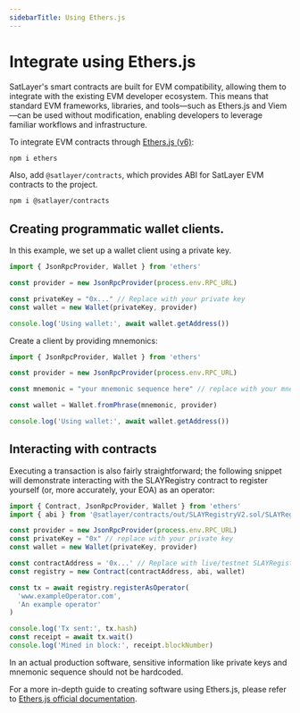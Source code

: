 ```yaml
---
sidebarTitle: Using Ethers.js
---
```



# Integrate using Ethers.js
SatLayer's smart contracts are built for EVM compatibility, allowing them to integrate with the existing EVM developer ecosystem.
This means that standard EVM frameworks, libraries, and tools—such as Ethers.js and Viem—can be used without modification, enabling developers to leverage familiar workflows and infrastructure.

To integrate EVM contracts through [Ethers.js (v6)](https://docs.ethers.org/v6/):

```bash filename="deps" copy
npm i ethers
```
Also, add `@satlayer/contracts`, which provides ABI for SatLayer EVM contracts to the project.

```bash filename="SLAYContracts" copy
npm i @satlayer/contracts
```

## Creating programmatic wallet clients.
In this example, we set up a wallet client using a private key.

```js filename="privateKeyBasedWalletClient.js" copy
import { JsonRpcProvider, Wallet } from 'ethers'

const provider = new JsonRpcProvider(process.env.RPC_URL)

const privateKey = "0x..." // Replace with your private key
const wallet = new Wallet(privateKey, provider)

console.log('Using wallet:', await wallet.getAddress())
```

Create a client by providing mnemonics:

```js filename="mnemonicBasedWalletClient.js" copy
import { JsonRpcProvider, Wallet } from 'ethers'

const provider = new JsonRpcProvider(process.env.RPC_URL)

const mnemonic = "your mnemonic sequence here" // replace with your mnemonic phrases

const wallet = Wallet.fromPhrase(mnemonic, provider)

console.log('Using wallet:', await wallet.getAddress())
```

## Interacting with contracts

Executing a transaction is also fairly straightforward; the following snippet will demonstrate interacting with the SLAYRegistry contract to register yourself (or, more accurately, your EOA) as an operator:

```js filename="execute.js" copy
import { Contract, JsonRpcProvider, Wallet } from 'ethers'
import { abi } from '@satlayer/contracts/out/SLAYRegistryV2.sol/SLAYRegistryV2.json'

const provider = new JsonRpcProvider(process.env.RPC_URL)
const privateKey = "0x" // replace with your private key
const wallet = new Wallet(privateKey, provider)

const contractAddress = '0x...' // Replace with live/testnet SLAYRegistryV2 address
const registry = new Contract(contractAddress, abi, wallet)

const tx = await registry.registerAsOperator(
  'www.exampleOperator.com',
  'An example operator'
)

console.log('Tx sent:', tx.hash)
const receipt = await tx.wait()
console.log('Mined in block:', receipt.blockNumber)
```

<Callout type="warning">
    In an actual production software, sensitive information like private keys and mnemonic sequence should not be hardcoded.
</Callout>

For a more in-depth guide to creating software using Ethers.js, please refer to [Ethers.js official documentation](https://docs.ethers.org/v6/).
